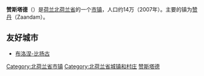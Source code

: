 {{Unreferenced|time=2018-08-19T13:48:29+00:00}}
{{Infobox Settlement
|official_name = Zaanstad<br />赞斯塔德
|image_map = Dutch Municipality Zaanstad 2006.png
|mapsize = 280px
|image_flag             =Flag_of_Zaanstad.svg
|flag_size              = 150x75px
|image_shield           = Zaanstad wapen 1974 VNG.png
|shield_size            = 150x75px
|subdivision_type = 國家
|subdivision_name = [[荷蘭|荷蘭]]
|subdivision_type1 = 省份
|subdivision_name1 = [[北荷兰省|北荷兰省]]
|leader_name = J.H.H. Mans
|leader_party = [[工黨_(荷蘭)|PvdA]]
|area_footnotes = (2006)
|area_total_km2 = 83.04
|area_land_km2 = 74.25
|area_water_km2 = 8.80
|population_as_of = 2007年1月1日
|population_note = 来源：[[荷蘭統計局|CBS]], [http://statline.cbs.nl/ Statline].
|settlement_type = [[市镇_(荷兰)|市镇]]
|population_total = 141285
|population_density_km2 = 1903
|timezone = [[歐洲中部時間|CET]]
|utc_offset = +1
|timezone_DST = [[歐洲中部夏令時間|CEST]]
|utc_offset_DST = +2
|latd = 52.48
|latNS = N
|longd = 4.80
|longEW = E
|website = [http://www.zaanstad.nl www.zaanstad.nl]
}}
'''赞斯塔德'''（{{lang-nl|Zaanstad}}）是[[荷兰|荷兰]][[北荷兰省|北荷兰省]]的一个[[市镇_(荷兰)|市镇]]，人口约14万（2007年）。主要的镇为[[赞丹|赞丹]]（Zaandam）。

==友好城市==
* {{FRA}} [[布洛涅-比扬古|布洛涅-比扬古]]

{{Authority control}}
{{Netherlands-geo-stub}}
{{North Holland Province}}

[[Category:北荷兰省市镇|Category:北荷兰省市镇]]
[[Category:北荷兰省城镇和村庄|Category:北荷兰省城镇和村庄]]
[[Category:赞斯塔德|]]
